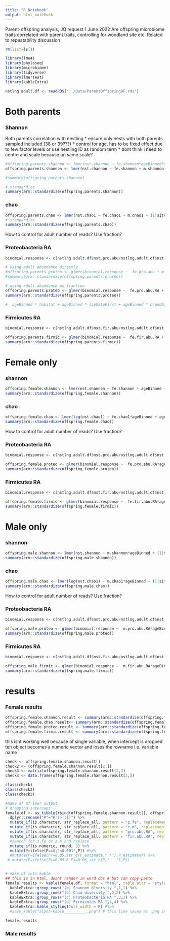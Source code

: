 ```yaml
---
title: "R Notebook"
output: html_notebook
---
```


Parent-offspring analysis, JQ request 1 June 2022
Are offspring microbiome traits correlated with parent traits, controlling for woodland site etc.
Related to repeatability discussion

```r
rm(list=ls())
```

```r
library(lme4)
library(phyloseq)
library(microbiome)
library(tidyverse)
library(lmerTest)
library(kableExtra)
```

```r
nstlng.adult.df <- readRDS("../Data/ParentOffspringDF.rds")
```


# Both parents
### Shannon

Both parents correlation with nestling
* ensure only nests with both parents sampled included (38 or 39???)
* control for age, has to be fixed effect due to few factor levels or use nestling ID as random term
* dont think i need to centre and scale because on same scale?
```r
#offspring.parents.shannon <- lmer(nst.shannon ~ fe.shannon*ageBinned*m.shannon + (1|site/nest/bird.ID), data = nstlng.adult.df)
offspring.parents.shannon <- lmer(nst.shannon ~ fe.shannon + m.shannon + (1|site/nest/bird.ID), data = nstlng.adult.df)

#summary(offspring.parents.shannon)

# standardize
summary(arm::standardize(offspring.parents.shannon))
```

### chao
```r
offspring.parents.chao <- lmer(nst.chao1 ~ fe.chao1 + m.chao1 + (1|site/nest/bird.ID), data = nstlng.adult.df)
# standardize
summary(arm::standardize(offspring.parents.chao))
```

How to control for adult number of reads? Use fraction?

### Proteobacteria RA
```r
binomial.response <- c(nstlng.adult.df$nst.pro.abu/nstlng.adult.df$nst.NumberOfReads)

# using adult abundance directly
#offspring.parents.proteo <- glmer(binomial.response ~  fe.pro.abu + m.pro.abu + (1|site/nest/bird.ID), family= binomial, weights = nst.NumberOfReads, data = nstlng.adult.df)
#summary(arm::standardize(offspring.parents.proteo))

# using adult abundance as fraction
offspring.parents.proteo <- glmer(binomial.response ~  fe.pro.abu.RA + m.pro.abu.RA + (1|site/nest/bird.ID), family= binomial, weights = nst.NumberOfReads, data = nstlng.adult.df)
summary(arm::standardize(offspring.parents.proteo))

#  ageBinned * habitat + ageBinned * layDateFirst + ageBinned * broodSizeWhenSampled + ageBinned * DistanceToEdge + (1|site/nest) + (1|SequencePlate), family= binomial, weights = NumberOfReads, data = proteobacteria.df) # , REML=FALSE not valid argument
```

### Firmicutes RA

```r
binomial.response <- c(nstlng.adult.df$nst.fir.abu/nstlng.adult.df$nst.NumberOfReads)

offspring.parents.firmic <- glmer(binomial.response ~  fe.fir.abu.RA + m.fir.abu.RA + (1|site/nest/bird.ID), family= binomial, weights = nst.NumberOfReads, data = nstlng.adult.df)
summary(arm::standardize(offspring.parents.firmic))
```

# Female only
### shannon

```r
offspring.female.shannon <- lmer(nst.shannon ~ fe.shannon * ageBinned + ageBinned * habitat+ (1|site/nest/bird.ID), data = nstlng.adult.df)
summary(arm::standardize(offspring.female.shannon))
```

### chao
```r
offspring.female.chao <- lmer(log(nst.chao1) ~ fe.chao1*ageBinned + ageBinned * habitat+ (1|site/nest/bird.ID), data = nstlng.adult.df)
summary(arm::standardize(offspring.female.chao))
```


How to control for adult number of reads? Use fraction?

### Proteobacteria RA
```r
binomial.response <- c(nstlng.adult.df$nst.pro.abu/nstlng.adult.df$nst.NumberOfReads)

offspring.female.proteo <- glmer(binomial.response ~  fe.pro.abu.RA*ageBinned + ageBinned*habitat + ageBinned*broodSizeWhenSampled + ageBinned*DistanceToEdge + ageBinned*layDateFirst + habitat*broodSizeWhenSampled + habitat*DistanceToEdge + broodSizeWhenSampled*DistanceToEdge + (1|site/nest/bird.ID), family= binomial, weights = nst.NumberOfReads, data = nstlng.adult.df)
summary(arm::standardize(offspring.female.proteo))
```

### Firmicutes RA

```r
binomial.response <- c(nstlng.adult.df$nst.fir.abu/nstlng.adult.df$nst.NumberOfReads)

offspring.female.firmic <- glmer(binomial.response ~  fe.fir.abu.RA*ageBinned + ageBinned*habitat + ageBinned*broodSizeWhenSampled + ageBinned*DistanceToEdge + ageBinned*layDateFirst + habitat*broodSizeWhenSampled + habitat*DistanceToEdge + broodSizeWhenSampled*DistanceToEdge + (1|site/nest/bird.ID), family= binomial, weights = nst.NumberOfReads, data = nstlng.adult.df)
summary(arm::standardize(offspring.female.firmic))
```

# Male only

### shannon
```r
offspring.male.shannon <- lmer(nst.shannon ~ m.shannon*ageBinned + (1|site/nest/bird.ID), data = nstlng.adult.df)
summary(arm::standardize(offspring.male.shannon))
```

### chao
```r
offspring.male.chao <- lmer(log(nst.chao1) ~ m.chao1*ageBinned + (1|site/nest/bird.ID), data = nstlng.adult.df)
summary(arm::standardize(offspring.male.chao))
```


How to control for adult number of reads? Use fraction?

### Proteobacteria RA
```r
binomial.response <- c(nstlng.adult.df$nst.pro.abu/nstlng.adult.df$nst.NumberOfReads)

offspring.male.proteo <- glmer(binomial.response ~  m.pro.abu.RA*ageBinned + ageBinned*habitat + ageBinned*broodSizeWhenSampled + ageBinned*DistanceToEdge + ageBinned*layDateFirst + habitat*broodSizeWhenSampled + habitat*DistanceToEdge + broodSizeWhenSampled*DistanceToEdge + (1|site/nest/bird.ID), family= binomial, weights = nst.NumberOfReads, data = nstlng.adult.df)
summary(arm::standardize(offspring.male.proteo))
```

### Firmicutes RA

```r
binomial.response <- c(nstlng.adult.df$nst.fir.abu/nstlng.adult.df$nst.NumberOfReads)

offspring.male.firmic <- glmer(binomial.response ~  m.fir.abu.RA*ageBinned + ageBinned*habitat + ageBinned*broodSizeWhenSampled + ageBinned*DistanceToEdge + ageBinned*layDateFirst + habitat*broodSizeWhenSampled + habitat*DistanceToEdge + broodSizeWhenSampled*DistanceToEdge + (1|site/nest/bird.ID), family= binomial, weights = nst.NumberOfReads, data = nstlng.adult.df)
summary(arm::standardize(offspring.male.firmic))
```


# results

### Female results
```r
offspring.female.shannon.result <- summary(arm::standardize(offspring.female.shannon))[["coefficients"]][,c(1,2,4,5)]
offspring.female.chao.result<- summary(arm::standardize(offspring.female.chao))[["coefficients"]][,c(1,2,4,5)] #drop df column to allow rbind downstream
offspring.female.proteo.result <- summary(arm::standardize(offspring.female.proteo))[["coefficients"]]
offspring.female.firmic.result <- summary(arm::standardize(offspring.female.firmic))[["coefficients"]]
```

this isnt working well because of single variable, when intercept is dropped teh object becomes a numeric vector and loses the rowname i.e. variable name
```r
check <- offspring.female.shannon.result[]
check2 <- (offspring.female.shannon.result[2,])
check3 <- matrix(offspring.female.shannon.result[2,])
check4 <- data.frame(offspring.female.shannon.result[2,])

class(check)
class(check2)
class(check3)

#make df of lmer output
# dropping intercept
female.df <- as_tibble(rbind(offspring.female.shannon.result[], offspring.female.chao.result[2,], offspring.female.proteo.result[2,], offspring.female.firmic.result[2,]), rownames="Independent variables") %>% 
  dplyr::rename("P"="Pr(>|t|)") %>% 
  mutate_if(is.character, str_replace_all, pattern = "z.fe", replacement = "female") %>% 
  mutate_if(is.character, str_replace_all, pattern = "z.m", replacement = "male") %>% 
  mutate_if(is.character, str_replace_all, pattern = "pro.abu.RA", replacement = "proteobacteria") %>% 
  mutate_if(is.character, str_replace_all, pattern = "fir.abu.RA", replacement = "firmicutes") %>% 
  #search for z.fe or z.m and replace
  mutate_if(is.numeric, round, 3) %>%
  mutate(P=ifelse(P==0,"<0.001",P)) #%>% 
  #mutate(P=ifelse(P<=0.05,str_c(P_estimate," *"),P_estimate)) %>%
 # mutate(P=ifelse(P>=0.05 & P<=0.06,str_c(P,"  ."),P))


# make df into kable
## this is in html, dosnt render in word doc # but can copy-paste
female.results <- kable(female.df, format = "html", table.attr = "style = \"color: black;\"") %>%
  kableExtra::group_rows("(a) Shannon diversity ",1,1) %>%
  kableExtra::group_rows("(b) Chao diversity ",2,2) %>%
  kableExtra::group_rows("(c) Proteobacteria RA ",3,3) %>%
  kableExtra::group_rows("(d) Firmicutes RA ",4,4) %>%
  kableExtra::kable_styling(full_width = F) #%>%
  #save_kable("alpha-kable__________.png") # this line saves as .png in Reports/

female.results
```

### Male results
